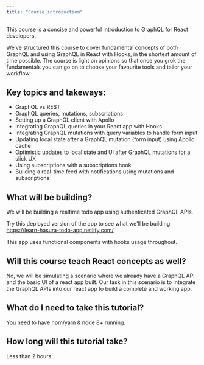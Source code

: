 ```yaml
---
title: "Course introduction"
---
```


This course is a concise and powerful introduction to GraphQL for React developers.

We’ve structured this course to cover fundamental concepts of both GraphQL and using GraphQL in React with Hooks, in the shortest amount of time possible. The course is light on opinions so that once you grok the fundamentals you can go on to choose your favourite tools and tailor your workflow.

## Key topics and takeways:

- GraphQL vs REST
- GraphQL queries, mutations, subscriptions
- Setting up a GraphQL client with Apollo
- Integrating GraphQL queries in your React app with Hooks
- Integrating GraphQL mutations with query variables to handle form input
- Updating local state after a GraphQL mutation (form input) using Apollo cache
- Optimistic updates to local state and UI after GraphQL mutations for a slick UX
- Using subscriptions with a subscriptions hook
- Building a real-time feed with notifications using mutations and subscriptions

## What will be building?
We will be building a realtime todo app using authenticated GraphQL APIs.

Try this deployed version of the app to see what we'll be building:
https://learn-hasura-todo-app.netlify.com/

This app uses functional components with hooks usage throughout.

## Will this course teach React concepts as well?
No, we will be simulating a scenario where we already have a GraphQL API and the basic UI of a react app built. Our task in this
scenario is to integrate the GraphQL APIs into our react app to build a complete and working app.

## What do I need to take this tutorial?
You need to have npm/yarn & node 8+ running.

## How long will this tutorial take?
Less than 2 hours
